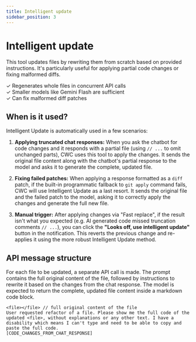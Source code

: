 ```yaml
---
title: Intelligent update
sidebar_position: 3
---
```


# Intelligent update

This tool updates files by rewriting them from scratch based on provided instructions. It's particularly useful for applying partial code changes or fixing malformed diffs.

✓ Regenerates whole files in concurrent API calls \
✓ Smaller models like Gemini Flash are sufficient \
✓ Can fix malformed diff patches

## When is it used?

Intelligent Update is automatically used in a few scenarios:

1.  **Applying truncated chat responses:** When you ask the chatbot for code changes and it responds with a partial file (using `// ...` to omit unchanged parts), CWC uses this tool to apply the changes. It sends the original file content along with the chatbot's partial response to the model and asks it to generate the complete, updated file.

2.  **Fixing failed patches:** When applying a response formatted as a `diff` patch, if the built-in programmatic fallback to `git apply` command fails, CWC will use Intelligent Update as a last resort. It sends the original file and the failed patch to the model, asking it to correctly apply the changes and generate the full new file.

3.  **Manual trigger:** After applying changes via "Fast replace", if the result isn't what you expected (e.g. AI generated code missed truncation comments `// ...`), you can click the **"Looks off, use intelligent update"** button in the notification. This reverts the previous change and re-applies it using the more robust Intelligent Update method.

## API message structure

For each file to be updated, a separate API call is made. The prompt contains the full original content of the file, followed by instructions to rewrite it based on the changes from the chat response. The model is expected to return the complete, updated file content inside a markdown code block.

```
<file></file> // full original content of the file
User requested refactor of a file. Please show me the full code of the updated <file>, without explanations or any other text. I have a disability which means I can't type and need to be able to copy and paste the full code.
[CODE_CHANGES_FROM_CHAT_RESPONSE]
```